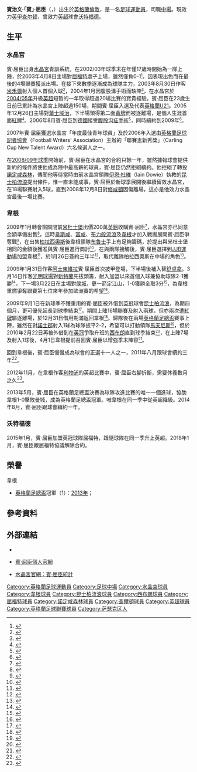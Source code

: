 {{noteta|G1=英超|G2=Football|G3=FAcup
|T=zh-hans:本·沃特森; zh-tw:班·華生; zh-hk:賓·屈臣;
|1=zh-hans:本·沃特森; zh-tw:班·華生;zh-hk:賓·屈臣;
|2=zh-hans:本杰明·"本"·沃特森; zh-tw:班傑明·"班"·華生; zh-hk:賓治文·"賓"·屈臣;
|3=zh-hans:沙尔纳; zh-tw:沙爾納; zh-hk:舒卓拿;
|4=zh-hans:布鲁斯; zh-tw:布魯斯; zh-hk:布魯士;
|5=zh-hans:马丁内斯; zh-tw:馬丁尼斯; zh-hk:馬天尼斯;
}}
{{Infobox football biography
| name = 賓·屈臣<br />''Ben Watson''
| image = Ben_Watson_in_Pittsburg_(cropped).JPG
| caption = 屈臣 on U.S. tour with [[威根竞技足球俱乐部|威根]] in June 2013
| fullname = Ben Watson<ref name="Premier League Clubs submit Squad Lists">{{Cite web
 |title=Premier League Clubs submit Squad Lists
 |url=http://www.premierleague.com/content/dam/premierleague/site-content/News/publications/squad-lists/squad-lists-september-2011.pdf
 |publisher=Premier League
 |accessdate=10 January 2013
 |deadurl=yes
 |archiveurl=https://web.archive.org/web/20130731092613/http://www.premierleague.com/content/dam/premierleague/site-content/News/publications/squad-lists/squad-lists-september-2011.pdf
 |archivedate=2013-07-31
 }}</ref>
|            nickname = 斑比（''Bambi''）
| birth_date = {{Birth date and age|1985|7|9|df=y}}<ref name="Hugman2010-11 430">{{Cite book
 | editor-first = Barry J.
 | editor-last = Hugman
 | title = The PFA Footballers' Who's Who 2010–11
 | year = 2010
 | publisher = Mainstream Publishing
 | isbn = 978-1-84596-601-0
 | page = 430 }}</ref>
| birth_place = 英格蘭[[坎伯韦尔|坎伯韦尔]]
| height = {{height|ft=5|in=10}}<ref name="Hugman2010-11 430"/>
| currentclub = [[查尔顿竞技足球俱乐部|查尔顿]]
| clubnumber  = 
| position = [[中場|中場]]
| youthyears1 = {{0|000}}?–2003
| youthclubs1 = [[水晶宫足球俱乐部|水晶宮]]
| years1 = 2003–2009 | clubs1 = [[水晶宫足球俱乐部|水晶宮]]                      | caps1 = 169 | goals1 = 18
| years2 = 2009–2015 | clubs2 = [[威根竞技足球俱乐部|威根]]                      | caps2 = 107 | goals2 = 13
| years3 = 2009      | clubs3 = → [[女王公园巡游者足球俱乐部|女王公园巡游者]]   | caps3 = 16  | goals3 = 2
| years4 = 2010      | clubs4 = → [[西布罗姆维奇足球俱乐部|西布罗姆维奇]] | caps4 = 7   | goals4 = 1
| years5 = 2015–2018    | clubs5 = [[沃特福德足球俱乐部|沃特福德]]                                    | caps5 = 67  | goals5 = 2
| years6 = 2018–2020 | clubs6 = [[诺丁汉森林足球俱乐部|诺丁汉森林]]                | caps6 = 76  | goals6 = 3   
| years7 = 2020–     | clubs7 = [[查尔顿竞技足球俱乐部|查尔顿]]                | caps7 =     | goals7 =                                
| nationalyears1 = 2004–2006
| nationalteam1 = [[英格蘭21歲以下足球代表隊|英格蘭U21]]
| nationalcaps1 = 2
| nationalgoals1 = 0
| pcupdate = 2020年9月26日 (六) 15:26 (UTC)
| ntupdate = 2015年4月11日 (六) 14:26 (UTC)
}}
'''賓治文·「賓」·屈臣'''（{{lang-en|'''Benjamin "Ben" Watson'''}}，{{bd|1985年|7月9日|catIdx=Watson, Ben}}）出生於[[英格蘭|英格蘭]][[倫敦|倫敦]]，是一名[[足球|足球]][[運動員|運動員]]，司職[[中場|中場]]。現效力[[英甲|英甲]][[查尔顿竞技足球俱乐部|查尔顿]]，曾效力[[英超|英超]]球會[[沃特福德足球俱乐部|沃特福德]]。

==生平==
===水晶宮===
賓·屈臣出身[[水晶宫足球俱乐部|水晶宮]]青訓系統，在2002/03年球季末在年僅17歲時開始為一隊上陣，於2003年4月8日主場對[[沃特福德足球俱乐部|屈福特]]處子上場，雖然僅負0-1<small><ref>{{cite news |language=en |url=http://news.bbc.co.uk/sport2/hi/football/eng_div_1/2917585.stm |title=Crystal Palace 0-1 Watford |publisher=[[BBC|BBC]] Sport |date=2003-04-08 |accessdate=2009-04-05 |archive-date=2019-10-12 |archive-url=https://web.archive.org/web/20191012175447/http://news.bbc.co.uk/sport2/hi/football/eng_div_1/2917585.stm |dead-url=no }}</ref></small>，因表現出色而在最後的4場聯賽獲派出場。在接下來數季逐漸成為球隊主力，2003年8月30日作客[[米尔沃尔足球俱乐部|米禾爾]]射入個人首個入球<small><ref>{{cite news |language=en |url=http://news.bbc.co.uk/sport2/hi/football/eng_div_1/3174247.stm |title=Millwall 1-1 C Palace |publisher=[[BBC|BBC]] Sport |date=2003-08-30 |accessdate=2009-04-05 |archive-date=2019-10-14 |archive-url=https://web.archive.org/web/20191014094511/http://news.bbc.co.uk/sport2/hi/football/eng_div_1/3174247.stm |dead-url=no }}</ref></small>，2004年1月因腹股溝手術而缺陣<small><ref>{{cite news |language=en |url=http://news.bbc.co.uk/sport2/hi/football/teams/c/crystal_palace/3439287.stm |title=Palace suffer Watson blow |publisher=[[BBC|BBC]] Sport |date=2004-01-28 |accessdate=2009-04-05 |archive-date=2019-10-03 |archive-url=https://web.archive.org/web/20191003171449/http://news.bbc.co.uk/sport2/hi/football/teams/c/crystal_palace/3439287.stm |dead-url=no }}</ref></small>，在水晶宮於[[2004年至2005年英格蘭超級聯賽|2004/05年]]升級[[英超|英超]]短暫的一年取得超過20場比賽的寶貴經驗。賓·屈臣在23歲生日前已累計為水晶宮上陣超過150場，期間賓·屈臣入選及代表[[英格蘭21歲以下足球代表隊|英格蘭U21]]。2005年12月26日主場對[[伊普斯维奇城足球俱乐部|葉士域治]]，下半場領得第二面[[黃牌|黃牌]]而被逐離場，是個人生涯首面[[紅牌|紅牌]]<small><ref>{{cite news |language=en |url=http://news.bbc.co.uk/sport2/hi/football/eng_div_1/4537642.stm |title=Ipswich 0-2 Crystal Palace |publisher=[[BBC|BBC]] Sport |date=2005-12-26 |accessdate=2009-04-05 |archive-date=2019-09-26 |archive-url=https://web.archive.org/web/20190926133144/http://news.bbc.co.uk/sport2/hi/football/eng_div_1/4537642.stm |dead-url=no }}</ref></small>。2006年8月賓·屈臣到[[德國|德國]]接受[[腹股沟疝|腹股沟疝]][[手術|手術]]<small><ref>{{cite news |language=en |url=http://news.bbc.co.uk/sport2/hi/football/teams/c/crystal_palace/5296484.stm |title=Watson to undergo hernia surgery |publisher=[[BBC|BBC]] Sport |date=2006-08-29 |accessdate=2009-04-05 |archive-date=2019-09-25 |archive-url=https://web.archive.org/web/20190925055927/http://news.bbc.co.uk/sport2/hi/football/teams/c/crystal_palace/5296484.stm |dead-url=no }}</ref></small>，同時續約到2009年<small><ref>{{cite news |language=en |url=http://news.bbc.co.uk/sport2/hi/football/teams/c/crystal_palace/4796211.stm |title=Soares & Watson sign Palace deals |publisher=[[BBC|BBC]] Sport |date=2006-08-15 |accessdate=2009-04-05 |archive-date=2019-12-09 |archive-url=https://web.archive.org/web/20191209091741/http://news.bbc.co.uk/sport2/hi/football/teams/c/crystal_palace/4796211.stm |dead-url=no }}</ref></small>。

2007年賓·屈臣獲選水晶宮「年度最佳青年球員」及於2006年入選由[[英格蘭足球記者協會|英格蘭足球記者協會]]（Football Writers' Association）主辦的「聯賽盃新秀獎」（Carling Cup New Talent Award）六名候選人之一。

在[[2008年至2009年英格蘭足球冠軍聯賽|2008/09年球季]]開始前，賓·屈臣在水晶宮的合約只餘一年，雖然據報球會提供新約的條件將使他成為陣中最高薪的球員，賓·屈臣仍然拒絕續約。他拒絕了轉投[[诺丁汉森林足球俱乐部|諾定咸森林]]，傳聞他等待當時由前水晶宮領隊[[伊恩·杜維|伊恩·杜維]]（Iain Dowie）執教的[[女王公园巡游者足球俱乐部|昆士柏流浪]]提出條件，惟一直未能成事，賓·屈臣於新球季展開後繼續留效水晶宮，在18場聯賽射入5球，直到2008年12月8日對[[南安普顿足球俱乐部|修咸頓]]因傷離場，這亦是他效力水晶宮最後一場比賽。

===韋根===
2009年1月轉會窗關閉前[[米德尔斯堡足球俱乐部|米杜士堡]]出價200萬[[英鎊|英鎊]]收購賓·屈臣<small><ref>{{cite news |language=en |url=http://www.skysports.com/story/0,19528,11680_4827932,00.html |title=Watson poised for Boro switch |publisher=Sky Sports |date=2009-01-21 |accessdate=2009-04-05}}</ref></small>，水晶宮亦已同意金額準備出售<small><ref>{{cite news |language=en |url=http://www.skysports.com/story/0,19528,11095_4828972,00.html |title=Palace confirm Boro bid |publisher=Sky Sports |date=2009-01-21 |accessdate=2009-04-05}}</ref></small>，這時[[西汉姆联足球俱乐部|韋斯咸]]、[[富勒姆足球俱乐部|富咸]]、[[布莱克本流浪者足球俱乐部|布力般流浪]]及[[威根竞技足球俱乐部|韋根]]才加入戰團展開賓·屈臣爭奪戰<small><ref>{{cite news |language=en |url=http://www.skysports.com/story/0,19528,11676_4832464,00.html |title=Prem quartet join Watson chase |publisher=Sky Sports |date=2009-01-22 |accessdate=2009-04-05 |archive-date=2016-03-09 |archive-url=https://web.archive.org/web/20160309161607/http://www.skysports.com/story/0,19528,11676_4832464,00.html |dead-url=no }}</ref></small>，在出售[[威尔森·帕拉西奥斯|柏拉西奧斯]]後韋根領隊[[斯蒂夫·布鲁斯|布魯士]]手上有足夠籌碼，於提出與米杜士堡相同的金額後獲准與賓·屈臣進行商討<small><ref>{{cite news |language=en |url=http://www.skysports.com/story/0,19528,11095_4837372,00.html |title=Latics in Watson talks |publisher=Sky Sports |date=2009-01-23 |accessdate=2009-04-05}}</ref></small>，在與兩隊接觸後，賓·屈臣選擇到[[JJB運動場|JJB運動場]]加盟韋根<small><ref>{{cite news |language=en |url=http://www.skysports.com/story/0,19528,11095_4838218,00.html |title=Latics win Watson chase |publisher=Sky Sports |date=2009-01-23 |accessdate=2009-04-05 |archive-date=2016-03-08 |archive-url=https://web.archive.org/web/20160308014406/http://www.skysports.com/story/0,19528,11095_4838218,00.html |dead-url=no }}</ref></small>，於1月26日簽約三年半<small><ref>{{cite news |language=en |url=http://www.skysports.com/story/0,19528,11095_4851459,00.html |title=Latics seal Watson deal |publisher=Sky Sports |date=2009-01-26 |accessdate=2009-04-05 |archive-date=2016-03-10 |archive-url=https://web.archive.org/web/20160310080527/http://www.skysports.com/story/0,19528,11095_4851459,00.html |dead-url=no }}</ref></small>，取代離隊柏拉西奧斯在中場的角色<small><ref>{{cite news |language=en |url=http://www.skysports.com/story/0,19528,11661_4943050,00.html |title=Bruce sets Watson challenge |publisher=Sky Sports |date=2009-02-19 |accessdate=2009-04-05 |archive-date=2016-03-09 |archive-url=https://web.archive.org/web/20160309135628/http://www.skysports.com/story/0,19528,11661_4943050,00.html |dead-url=no }}</ref></small>。

2009年1月31日作客[[阿士東維拉足球會|阿士東維拉]]賓·屈臣首次披甲登場，下半場後補入替[[保羅·舒卓拿|舒卓拿]]。3月14日作客[[光明球場|光明球場]]對[[桑德兰足球俱乐部|新特蘭]]先拔頭籌，射入加盟以來首個入球兼協助球隊2-1獲勝<small><ref>{{cite news |language=en |url=http://news.bbc.co.uk/sport2/hi/football/eng_prem/7922073.stm |title=Sunderland 1-2 Wigan |publisher=[[BBC|BBC]] Sport |date=2009-03-14 |accessdate=2009-04-05 |archive-date=2009-03-16 |archive-url=https://web.archive.org/web/20090316060443/http://news.bbc.co.uk/sport2/hi/football/eng_prem/7922073.stm |dead-url=no }}</ref></small>，下一場3月22日在主場對[[赫尔城足球俱乐部|侯城]]，更一箭定江山，1-0獲勝全取3分<small><ref>{{cite news |language=en |url=http://news.bbc.co.uk/sport2/hi/football/eng_prem/7937110.stm |title=Wigan 1-0 Hull |publisher=[[BBC|BBC]] Sport |date=2009-03-22 |accessdate=2009-04-05 |archive-date=2019-10-15 |archive-url=https://web.archive.org/web/20191015033130/http://news.bbc.co.uk/sport2/hi/football/eng_prem/7937110.stm |dead-url=no }}</ref></small>，為韋根重燃爭奪聯賽第七位來年參加歐洲賽的希望<small><ref>{{cite news |language=en |url=http://www.skysports.com/story/0,19528,11095_5091213,00.html |title=Watson calls for focus |publisher=Sky Sports |date=2009-03-23 |accessdate=2009-04-05}}</ref></small>。

2009年9月1日在新球季不獲重用的賓·屈臣被外借到[[英冠|英冠]]球會[[女王公园巡游者足球俱乐部|昆士柏流浪]]，為期四個月，更可優先延長到球季結束<small><ref>{{cite news |language=en |url=http://www.skysports.com/story/0,19528,12875_5530061,00.html |title=Magilton delight at Watson coup |publisher=Sky Sports |date=2009-09-01 |accessdate=2009-09-01 |archive-date=2010-01-11 |archive-url=https://web.archive.org/web/20100111195509/http://www.skysports.com/story/0,19528,12875_5530061,00.html |dead-url=no }}</ref></small>。期間上陣16場聯賽及射入兩球，但亦兩次遭[[紅牌|紅牌]]驅逐離場，於12月31日借用期滿返回韋根<small><ref>{{cite news |language=en |url=http://www.skysports.com/story/0,19528,11095_5813919,00.html |title=Latics confirm keeper deal |publisher=Sky Sports |date=2009-12-31 |accessdate=2010-02-23 |archive-date=2016-03-08 |archive-url=https://web.archive.org/web/20160308041327/http://www.skysports.com/story/0,19528,11095_5813919,00.html |dead-url=no }}</ref></small>。歸隊後在兩場[[英格蘭足總盃|英格蘭足總盃]]賽事上陣，雖然在對[[諾士郡足球會|諾士郡]]射入1球為球隊扳平2-2，希望可以打動領隊[[罗伯托·马丁内斯|馬天尼斯]]<small><ref>{{cite news |language=en |url=http://www.skysports.com/story/0,19528,11095_5897469,00.html |title=Watson eyes Wigan future |publisher=Sky Sports |date=2010-01-29 |accessdate=2010-02-23}}</ref></small>，但於2010年2月22日再被外借到在[[英冠|英冠]]爭取升班的[[西布罗姆维奇足球俱乐部|西布朗]]直到球季結束<small><ref>{{cite news |language=en |url=http://www.skysports.com/story/0,19528,11095_5970972,00.html |title=Baggies clinch Watson deal |publisher=Sky Sports |date=2010-02-22 |accessdate=2010-02-23 |archive-date=2016-10-13 |archive-url=https://web.archive.org/web/20161013071824/http://www.skysports.com/story/0,19528,11095_5970972,00.html |dead-url=no }}</ref></small>，在上陣7場及射入1球後，4月1日韋根提前召回賓·屈臣以增強季末陣容<small><ref>{{cite news |language=en |url=http://news.bbc.co.uk/sport2/hi/football/teams/w/west_bromwich_albion/8599052.stm |title=Wigan recall Ben Watson from West Brom |publisher=[[BBC|BBC]] Sport |date=2010-04-01 |accessdate=2010-04-02 |archive-date=2020-12-04 |archive-url=https://web.archive.org/web/20201204022617/http://news.bbc.co.uk/sport2/hi/football/teams/w/west_bromwich_albion/8599052.stm |dead-url=no }}</ref></small>。

回到韋根後，賓·屈臣慢慢成為球會的正選十一人之一，2011年八月跟球會續約三年<ref>{{cite news |language=en |url=http://www.wiganlatics.co.uk/page/NewsDetail/0%2C%2C10429~2428838%2C00.html |title=THREE NEW CONTRACTS CONFIRMED! |publisher=wigan athletic |date=2011-08-23 |accessdate=2018-02-01 |deadurl=yes |archiveurl=https://web.archive.org/web/20120113070302/http://www.wiganlatics.co.uk/page/NewsDetail/0%2C%2C10429~2428838%2C00.html |archivedate=2012-01-13 }}</ref>。

2012年11月，在韋根作客[[利物浦足球俱樂部|利物浦]]的英超比賽中，賓·屈臣右腳折斷，需要休養數月之久<ref>{{cite news |url=https://hk.sports.yahoo.com/news/%E5%8F%B2%E9%81%94%E5%AF%A7-%E6%9C%83%E7%82%BA%E8%B3%93%E5%B1%88%E8%87%A3%E7%A5%88%E7%A6%B1-110231538.html |title=史達寧：會為賓屈臣祈禱 |publisher=now.com 體育 |date=2012-11-28 |accessdate=2018-02-01 |archive-date=2019-10-14 |archive-url=https://web.archive.org/web/20191014221923/https://hk.sports.yahoo.com/news/%E5%8F%B2%E9%81%94%E5%AF%A7-%E6%9C%83%E7%82%BA%E8%B3%93%E5%B1%88%E8%87%A3%E7%A5%88%E7%A6%B1-110231538.html |dead-url=no }}</ref>。

2013年5月，賓·屈臣在英格蘭足總盃決賽為球隊攻進比賽的唯一一個進球，協肋韋根1-0擊敗曼城，成為英格蘭足總盃冠軍。唯韋根在同一季中從英超降級。2014年8月，賓·屈臣跟球會續約一年。

===沃特福德===
2015年1月，賓·屈臣加盟英冠球隊屈福特，跟隨球隊在同一季升上英超。2018年1月，賓·屈臣跟屈福特協議解除合約。

==榮譽==
;韋根
* [[英格蘭足總盃|英格蘭足總盃]]冠軍（1）：[[2012/13球季英格蘭足總盃|2013年]]；

==參考資料==
{{reflist}}

==外部連結==
*{{en}}{{soccerbase|34869|賓·屈臣}}
*{{en}}[https://web.archive.org/web/20081222231552/http://www.benwatsonofficialwebsite.com/ 賓·屈臣個人官網]
*{{en}}[https://web.archive.org/web/20090406002642/http://www.cpfc.co.uk/page/ProfilesDetail/0,,10323~23707,00.html 水晶宮官網：賓·屈臣統計]

{{DEFAULTSORT:Watson, Ben}}
[[Category:英格蘭足球運動員|Category:英格蘭足球運動員]]
[[Category:足球中場|Category:足球中場]]
[[Category:水晶宮球員|Category:水晶宮球員]]
[[Category:韋根球員|Category:韋根球員]]
[[Category:昆士柏流浪球員|Category:昆士柏流浪球員]]
[[Category:西布朗球員|Category:西布朗球員]]
[[Category:屈福特球員|Category:屈福特球員]] 
[[Category:諾定咸森林球員|Category:諾定咸森林球員]] 
[[Category:查爾頓球員|Category:查爾頓球員]] 
[[Category:英超球員|Category:英超球員]]
[[Category:英格蘭足球聯賽球員|Category:英格蘭足球聯賽球員]]
[[Category:萨瑟克区人|Category:萨瑟克区人]]
